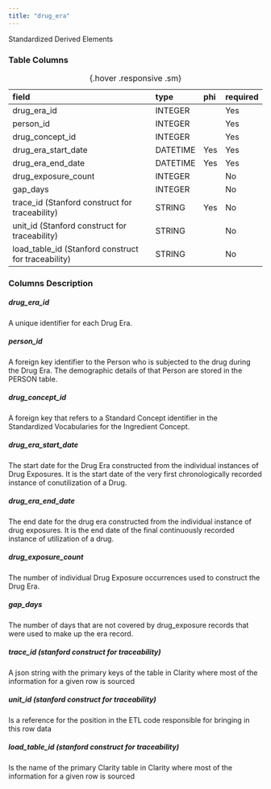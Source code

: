 ```yaml
---
title: "drug_era"
---
```


Standardized Derived Elements

### Table Columns

| field                                               | type     | phi   | required   |
|:----------------------------------------------------|:---------|:------|:-----------|
| drug_era_id                                         | INTEGER  |       | Yes        |
| person_id                                           | INTEGER  |       | Yes        |
| drug_concept_id                                     | INTEGER  |       | Yes        |
| drug_era_start_date                                 | DATETIME | Yes   | Yes        |
| drug_era_end_date                                   | DATETIME | Yes   | Yes        |
| drug_exposure_count                                 | INTEGER  |       | No         |
| gap_days                                            | INTEGER  |       | No         |
| trace_id (Stanford construct for traceability)      | STRING   | Yes   | No         |
| unit_id (Stanford construct for traceability)       | STRING   |       | No         |
| load_table_id (Stanford construct for traceability) | STRING   |       | No         |

:  {.hover .responsive .sm}

### Columns Description


##### drug_era_id

A unique identifier for each Drug Era.

##### person_id

A foreign key identifier to the Person who is subjected to the drug during the Drug Era. The demographic details of that Person are stored in the PERSON table.

##### drug_concept_id

A foreign key that refers to a Standard Concept identifier in the Standardized Vocabularies for the Ingredient Concept.

##### drug_era_start_date

The start date for the Drug Era constructed from the individual instances of Drug Exposures. It is the start date of the very first chronologically recorded instance of conutilization of a Drug.

##### drug_era_end_date

The end date for the drug era constructed from the individual instance of drug exposures. It is the end date of the final continuously recorded instance of utilization of a drug.

##### drug_exposure_count

The number of individual Drug Exposure occurrences used to construct the Drug Era.

##### gap_days

The number of days that are not covered by drug_exposure records that were used to make up the era record.

##### trace_id (stanford construct for traceability) 

A json string with the primary keys of the table in Clarity where most of the information for a given row is sourced

##### unit_id (stanford construct for traceability) 

Is a reference for the position in the ETL code responsible for bringing in this row data

##### load_table_id (stanford construct for traceability) 

Is the name of the primary Clarity table in Clarity where most of the information for a given row is sourced
